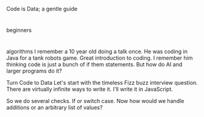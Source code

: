 Code is Data; a gentle guide

#

beginners

#

algorithms
I remember a 10 year old doing a talk once. He was coding in Java for a tank robots game. Great introduction to coding. I remember him thinking code is just a bunch of if them statements. But how do AI and larger programs do it?

Turn Code to Data
Let's start with the timeless Fizz buzz interview question. There are virtually infinite ways to write it. I'll write it in JavaScript.

So we do several checks. If or switch case. Now how would we handle additions or an arbitrary list of values?
